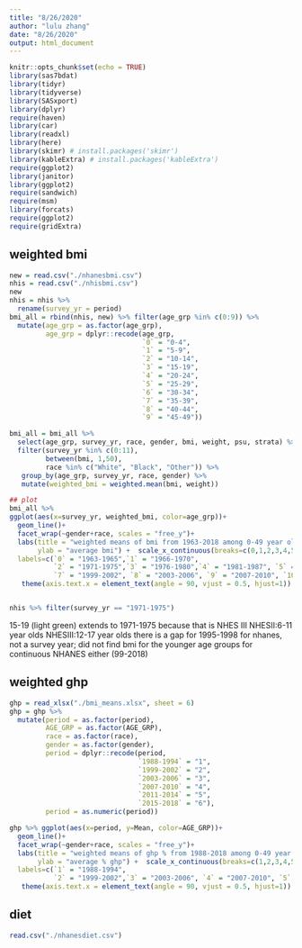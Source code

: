 ```yaml
---
title: "8/26/2020"
author: "lulu zhang"
date: "8/26/2020"
output: html_document
---
```


```r
knitr::opts_chunk$set(echo = TRUE)
library(sas7bdat)
library(tidyr)
library(tidyverse)
library(SASxport)
library(dplyr)
require(haven)
library(car)
library(readxl)
library(here)
library(skimr) # install.packages('skimr')
library(kableExtra) # install.packages('kableExtra')
require(ggplot2)
library(janitor)
library(ggplot2)
require(sandwich)
require(msm)
library(forcats)
require(ggplot2)
require(gridExtra)
```

## weighted bmi

```r
new = read.csv("./nhanesbmi.csv")
nhis = read.csv("./nhisbmi.csv")
new 
nhis = nhis %>% 
  rename(survey_yr = period)
bmi_all = rbind(nhis, new) %>% filter(age_grp %in% c(0:9)) %>% 
  mutate(age_grp = as.factor(age_grp),
         age_grp = dplyr::recode(age_grp,
                                 `0` = "0-4",
                                 `1` = "5-9",
                                 `2` = "10-14",
                                 `3` = "15-19",
                                 `4` = "20-24",
                                 `5` = "25-29",
                                 `6` = "30-34",
                                 `7` = "35-39",
                                 `8` = "40-44",
                                 `9` = "45-49"))

bmi_all = bmi_all %>%
  select(age_grp, survey_yr, race, gender, bmi, weight, psu, strata) %>% 
  filter(survey_yr %in% c(0:11),
         between(bmi, 1,50),
         race %in% c("White", "Black", "Other")) %>% 
   group_by(age_grp, survey_yr, race, gender) %>% 
   mutate(weighted_bmi = weighted.mean(bmi, weight))

## plot
bmi_all %>% 
ggplot(aes(x=survey_yr, weighted_bmi, color=age_grp))+
  geom_line()+
  facet_wrap(~gender+race, scales = "free_y")+
  labs(title = "weighted means of bmi from 1963-2018 among 0-49 year olds",
       ylab = "average bmi") +  scale_x_continuous(breaks=c(0,1,2,3,4,5,6,7,8,9,10,11),
  labels=c(`0` = "1963-1965",`1` = "1966-1970",
           `2` = "1971-1975",`3` = "1976-1980",`4` = "1981-1987", `5` = "1988-1994", `6`= "1995-1998",
           `7` = "1999-2002", `8` = "2003-2006", `9` = "2007-2010", `10` = "2011-2014", `11` = "2015-2018"))+
   theme(axis.text.x = element_text(angle = 90, vjust = 0.5, hjust=1))


nhis %>% filter(survey_yr == "1971-1975")
```

15-19 (light green) extends to 1971-1975 because that is NHES III
NHESII:6-11 year olds
NHESIII:12-17 year olds 
there is a gap for 1995-1998 for nhanes, not a survey year; did not find bmi for the younger age groups for continuous NHANES either (99-2018) 

## weighted ghp

```r
ghp = read_xlsx("./bmi_means.xlsx", sheet = 6) 
ghp = ghp %>% 
  mutate(period = as.factor(period),
         AGE_GRP = as.factor(AGE_GRP),
         race = as.factor(race),
         gender = as.factor(gender),
         period = dplyr::recode(period,
                                `1988-1994` = "1",
                                `1999-2002` = "2",
                                `2003-2006` = "3",
                                `2007-2010` = "4",
                                `2011-2014` = "5",
                                `2015-2018` = "6"),
         period = as.numeric(period))

ghp %>% ggplot(aes(x=period, y=Mean, color=AGE_GRP))+
  geom_line()+
  facet_wrap(~gender+race, scales = "free_y")+
  labs(title = "weighted means of ghp % from 1988-2018 among 0-49 year olds",
       ylab = "average % ghp") +  scale_x_continuous(breaks=c(1,2,3,4,5,6),
  labels=c(`1` = "1988-1994",
           `2` = "1999-2002",`3` = "2003-2006", `4` = "2007-2010", `5` = "2011-2014", `6` = "2015-2018"))+
   theme(axis.text.x = element_text(angle = 90, vjust = 0.5, hjust=1))
```

## diet

```r
read.csv("./nhanesdiet.csv")
```

